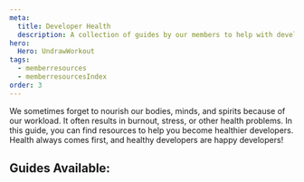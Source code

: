 ```yaml
---
meta:
  title: Developer Health
  description: A collection of guides by our members to help with developers' mental health, burnout, self-care, and more.
hero:
  Hero: UndrawWorkout
tags:
  - memberresources
  - memberresourcesIndex
order: 3
---
```



<TextContainer background="light" showBackToTopLink={false}>

<LeadText>

We sometimes forget to nourish our bodies, minds, and spirits because of our workload. It often results in burnout, stress, or other health problems. In this guide, you can find resources to help you become healthier developers. Health always comes first, and healthy developers are happy developers!

</LeadText>

</TextContainer>

<TextContainer showBackToTopLink={false}>

## Guides Available:

<FileIndex subDirectory="resources/developer-resources/developer-health" />

</TextContainer>
